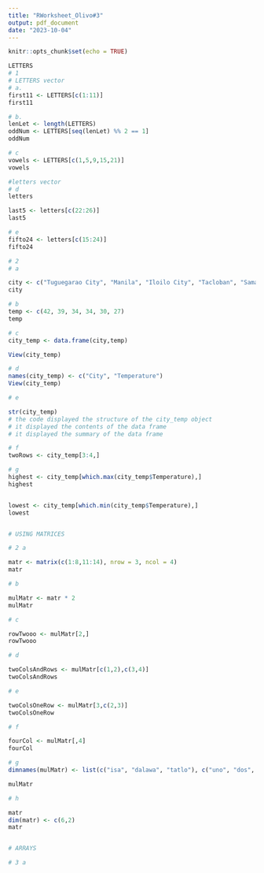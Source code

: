 ```yaml
---
title: "RWorksheet_Olivo#3"
output: pdf_document
date: "2023-10-04"
---
```


```r
knitr::opts_chunk$set(echo = TRUE)
```

```r

LETTERS
# 1
# LETTERS vector
# a.
first11 <- LETTERS[c(1:11)]
first11

# b.
lenLet <- length(LETTERS)
oddNum <- LETTERS[seq(lenLet) %% 2 == 1]
oddNum

# c
vowels <- LETTERS[c(1,5,9,15,21)]
vowels

#letters vector
# d
letters

last5 <- letters[c(22:26)]
last5

# e
fifto24 <- letters[c(15:24)]
fifto24

# 2
# a

city <- c("Tuguegarao City", "Manila", "Iloilo City", "Tacloban", "Samal Island", "Davao City")
city

# b
temp <- c(42, 39, 34, 34, 30, 27)
temp

# c
city_temp <- data.frame(city,temp)

View(city_temp)

# d
names(city_temp) <- c("City", "Temperature")
View(city_temp)

# e

str(city_temp)
# the code displayed the structure of the city_temp object
# it displayed the contents of the data frame
# it displayed the summary of the data frame

# f
twoRows <- city_temp[3:4,]

# g
highest <- city_temp[which.max(city_temp$Temperature),]
highest


lowest <- city_temp[which.min(city_temp$Temperature),]
lowest


# USING MATRICES

# 2 a

matr <- matrix(c(1:8,11:14), nrow = 3, ncol = 4)
matr

# b

mulMatr <- matr * 2
mulMatr

# c

rowTwooo <- mulMatr[2,]
rowTwooo

# d

twoColsAndRows <- mulMatr[c(1,2),c(3,4)]
twoColsAndRows

# e 

twoColsOneRow <- mulMatr[3,c(2,3)]
twoColsOneRow

# f

fourCol <- mulMatr[,4]
fourCol

# g 
dimnames(mulMatr) <- list(c("isa", "dalawa", "tatlo"), c("uno", "dos", "tres", "quatro"))

mulMatr

# h

matr
dim(matr) <- c(6,2)
matr


# ARRAYS

# 3 a 

```